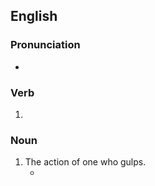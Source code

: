 ==English==

===Pronunciation===
* {{IPA|/ˈɡʌlpɪŋ/|lang=en}}

===Verb===
{{head|en|present participle}}

# {{present participle of|gulp|lang=en|nocat=1}}

===Noun===
{{en-noun}}

# The action of one who gulps.
#* {{quote-text|year=2002|author=Melvin Jules Bukiet|title=Stories of an imaginary childhood|page=35|passage=Distracted by the munchings and '''gulpings''' that punctuated my father's theology, I lost my place in his dialogue.}}